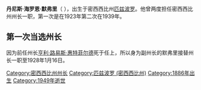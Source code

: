 {{Infobox Governor
|name= 丹尼斯·海罗恩·默弗里
|image name= 
|party= [[美国民主党|民主党]]
|order= 第42任
|title=[[密西西比州州长|密西西比州州长]]
|term_start= 1927年3月18日
|term_end= 1928年1月16日
|predecessor= [[亨利·路易斯·惠特菲尔德|亨利·路易斯·惠特菲尔德]]
|successor= [[西奥多·G·比尔博|西奥多·G·比尔博]]
|order2= 第47任
|title2= [[密西西比州州长|密西西比州州长]]
|term_start2= 1943年12月26日
|term_end2= 1944年1月18日
|predecessor2= [[保罗·B·约翰逊|保罗·B·约翰逊]]
|successor2= [[托马斯·L·贝利|托马斯·L·贝利]]
|date of birth= {{birth date|1886|1|6|mf=y}}
|place of birth= [[匹兹波罗_(密西西比州)|匹兹波罗]]
|date of death= {{death date and age|1949|2|9|1886|1|6|mf=y}}
|place of death= [[匹兹波罗_(密西西比州)|匹兹波罗]]
|religion=
|profession = 报纸编辑
|spouse= 克拉拉·敏妮·马丁}}
'''丹尼斯·海罗恩·默弗里'''（{{birth date|1886|1|6|mf=y}} {{ndash}} {{death date and age|1949|2|9|1886|1|6|mf=y}}），出生于密西西比州[[匹兹波罗_(密西西比州)|匹兹波罗]]。他曾两度担任密西西比州州长一职，第一次是在1923年第二次在1939年。
==第一次当选州长==
因为前任州长[[亨利·路易斯·惠特菲尔德|亨利·路易斯·惠特菲尔德]]死于任上，所以身为副州长的默弗里接替州长一职至1928年1月16日。
{{start box}}
{{s-off}}
{{succession box
|before=[[亨利·路易斯·惠特菲尔德|亨利·路易斯·惠特菲尔德]]
|title=[[密西西比州州长|密西西比州州长]]
|after=[[西奥多·G·比尔博|西奥多·G·比尔博]]
|years=1927-1928
}}
{{succession box
|before=[[保罗·B·约翰逊|保罗·B·约翰逊]]
|title=[[密西西比州州长|密西西比州州长]]
|after=[[托马斯·L·贝利|托马斯·L·贝利]]
|years=1943-1944
}}
{{end box}}
{{US-poli-bio-stub}}
{{DEFAULTSORT:Murphree, Dennis}}
[[Category:密西西比州州长|Category:密西西比州州长]]
[[Category:匹兹波罗_(密西西比州)|Category:匹兹波罗 (密西西比州)]]
[[Category:1886年出生|Category:1886年出生]]
[[Category:1949年逝世|Category:1949年逝世]]